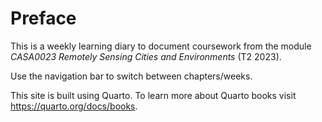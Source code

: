 # Preface {.unnumbered}

This is a weekly learning diary to document coursework from the module *CASA0023 Remotely Sensing Cities and Environments* (T2 2023).

Use the navigation bar to switch between chapters/weeks.

This site is built using Quarto. To learn more about Quarto books visit <https://quarto.org/docs/books>.
